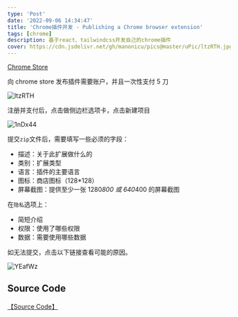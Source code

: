 ```yaml
---
type: 'Post'
date: '2022-09-06 14:34:47'
title: 'Chrome插件开发 - Publishing a Chrome browser extension'
tags: [chrome]
description: 基于react、tailwindcss开发自己的chrome插件
cover: https://cdn.jsdelivr.net/gh/manonicu/pics@master/uPic/ltzRTH.jpg
---
```


[Chrome Store](https://chrome.google.com/webstore/devconsole)

向 chrome store 发布插件需要账户，并且一次性支付 5 刀

![ltzRTH](https://cdn.jsdelivr.net/gh/manonicu/pics@master/uPic/ltzRTH.jpg)

注册并支付后，点击做侧边栏选项卡，点击新建项目

![1nDx44](https://cdn.jsdelivr.net/gh/manonicu/pics@master/uPic/1nDx44.jpg)

提交`zip`文件后，需要填写一些必须的字段：

- 描述：关于此扩展做什么的
- 类别：扩展类型
- 语言：插件的主要语言
- 图标：商店图标（128\*128）
- 屏幕截图：提供至少一张 1280*800 或 640*400 的屏幕截图

在`隐私`选项上：

- 简短介绍
- 权限：使用了哪些权限
- 数据：需要使用哪些数据

如无法提交，点击以下链接查看可能的原因。

![YEafWz](https://cdn.jsdelivr.net/gh/manonicu/pics@master/uPic/YEafWz.jpg)

## Source Code

[【Source Code】](https://github.com/rebelchris/turbo-reader)
